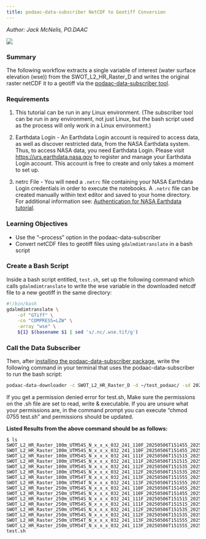 ```yaml
---
title: podaac-data-subscriber NetCDF to Geotiff Conversion
---
```

*Author: Jack McNelis, PO.DAAC*

![](https://img.shields.io/badge/PO.DAAC-Contribution-%20?color=grey&labelColor=blue)

### Summary 

The following workflow extracts a single variable of interest (water surface elevation (wse)) from the SWOT_L2_HR_Raster_D and writes the original raster netCDF it to a geotiff via the [podaac-data-subscriber tool](https://github.com/podaac/data-subscriber).

### Requirements

1. This tutorial can be run in any Linux environment. (The subscriber tool can be run in any environment, not just Linux, but the bash script used as the process will only work in a Linux environment.)

2. Earthdata Login - An Earthdata Login account is required to access data, as well as discover restricted data, from the NASA Earthdata system. Thus, to access NASA data, you need Earthdata Login. Please visit [https://urs.earthdata.nasa.gov](https://urs.earthdata.nasa.gov) to register and manage your Earthdata Login account. This account is free to create and only takes a moment to set up.

3. netrc File - You will need a `.netrc` file containing your NASA Earthdata Login credentials in order to execute the notebooks. A `.netrc` file can be created manually within text editor and saved to your home directory. For additional information see: [Authentication for NASA Earthdata tutorial](https://nasa-openscapes.github.io/2021-Cloud-Workshop-AGU/tutorials/02_NASA_Earthdata_Authentication.html).

### Learning Objectives

- Use the "--process" option in the podaac-data-subscriber 
- Convert netCDF files to geotiff files using `gdalmdimtranslate` in a bash script

### Create a Bash Script

Inside a bash script entitled, `test.sh`, set up the following command which calls `gdalmdimtranslate` to write the wse variable in the downloaded netcdf file to a new geotiff in the same directory:

``` bash
#!/bin/bash
gdalmdimtranslate \
	-of "GTiff" \
	-co "COMPRESS=LZW" \
	-array "wse" \
	${1} $(basename $1 | sed 's/.nc/.wse.tif/g')
```

### Call the Data Subscriber
Then, after [installing the podaac-data-subscriber package](https://github.com/podaac/data-subscriber#installation), write the following command in your terminal that uses the podaac-data-subscriber to run the bash script:

``` bash
podaac-data-downloader -c SWOT_L2_HR_Raster_D -d ~/test_podaac/ -sd 2025-05-06T15:15:00Z -ed 2025-05-06T15:16:00Z --process "${PWD}/test.sh"
```

If you get a permission denied error for test.sh, Make sure the permissions on the .sh file are set to read, write & executable. If you are unsure what your permissions are, in the command prompt you can execute "chmod 0755 test.sh" and permissions should be updated.

**Listed Results from the above command should be as follows:**

```
$ ls
SWOT_L2_HR_Raster_100m_UTM54S_N_x_x_x_032_241_110F_20250506T151455_20250506T151516_PID0_03.nc
SWOT_L2_HR_Raster_100m_UTM54S_N_x_x_x_032_241_110F_20250506T151455_20250506T151516_PID0_03.wse.tif
SWOT_L2_HR_Raster_100m_UTM54S_N_x_x_x_032_241_111F_20250506T151515_20250506T151536_PID0_03.nc
SWOT_L2_HR_Raster_100m_UTM54S_N_x_x_x_032_241_111F_20250506T151515_20250506T151536_PID0_03.wse.tif
SWOT_L2_HR_Raster_100m_UTM54S_N_x_x_x_032_241_112F_20250506T151535_20250506T151556_PID0_03.nc
SWOT_L2_HR_Raster_100m_UTM54S_N_x_x_x_032_241_112F_20250506T151535_20250506T151556_PID0_03.wse.tif
SWOT_L2_HR_Raster_100m_UTM54T_N_x_x_x_032_241_113F_20250506T151555_20250506T151616_PID0_03.nc
SWOT_L2_HR_Raster_100m_UTM54T_N_x_x_x_032_241_113F_20250506T151555_20250506T151616_PID0_03.wse.tif
SWOT_L2_HR_Raster_250m_UTM54S_N_x_x_x_032_241_110F_20250506T151455_20250506T151516_PID0_03.nc
SWOT_L2_HR_Raster_250m_UTM54S_N_x_x_x_032_241_110F_20250506T151455_20250506T151516_PID0_03.wse.tif
SWOT_L2_HR_Raster_250m_UTM54S_N_x_x_x_032_241_111F_20250506T151515_20250506T151536_PID0_03.nc
SWOT_L2_HR_Raster_250m_UTM54S_N_x_x_x_032_241_111F_20250506T151515_20250506T151536_PID0_03.wse.tif
SWOT_L2_HR_Raster_250m_UTM54S_N_x_x_x_032_241_112F_20250506T151535_20250506T151556_PID0_03.nc
SWOT_L2_HR_Raster_250m_UTM54S_N_x_x_x_032_241_112F_20250506T151535_20250506T151556_PID0_03.wse.tif
SWOT_L2_HR_Raster_250m_UTM54T_N_x_x_x_032_241_113F_20250506T151555_20250506T151616_PID0_03.nc
SWOT_L2_HR_Raster_250m_UTM54T_N_x_x_x_032_241_113F_20250506T151555_20250506T151616_PID0_03.wse.tif
test.sh
```
